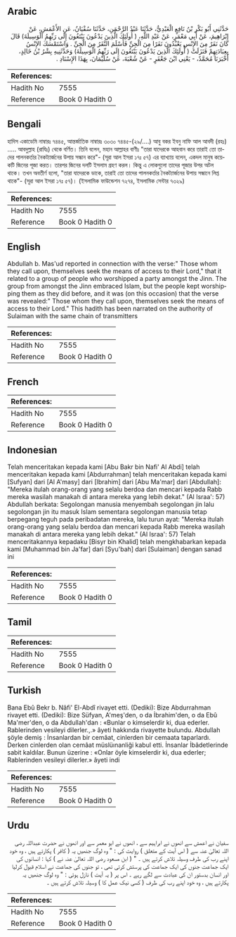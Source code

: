 ## Arabic


<div dir="rtl" lang="ar" style={{fontSize:'larger',backgroundColor:'#f8f9fa',padding:20}}>
حَدَّثَنِي أَبُو بَكْرِ بْنُ نَافِعٍ الْعَبْدِيُّ، حَدَّثَنَا عَبْدُ الرَّحْمَنِ، حَدَّثَنَا سُفْيَانُ، عَنِ الأَعْمَشِ، عَنْ إِبْرَاهِيمَ، عَنْ أَبِي مَعْمَرٍ، عَنْ عَبْدِ اللَّهِ، ‏(‏ أُولَئِكَ الَّذِينَ يَدْعُونَ يَبْتَغُونَ إِلَى رَبِّهِمُ الْوَسِيلَةَ‏)‏ قَالَ كَانَ نَفَرٌ مِنَ الإِنْسِ يَعْبُدُونَ نَفَرًا مِنَ الْجِنِّ فَأَسْلَمَ النَّفَرُ مِنَ الْجِنِّ ‏.‏ وَاسْتَمْسَكَ الإِنْسُ بِعِبَادَتِهِمْ فَنَزَلَتْ ‏(‏ أُولَئِكَ الَّذِينَ يَدْعُونَ يَبْتَغُونَ إِلَى رَبِّهِمُ الْوَسِيلَةَ‏)‏ وَحَدَّثَنِيهِ بِشْرُ بْنُ خَالِدٍ، أَخْبَرَنَا مُحَمَّدٌ، - يَعْنِي ابْنَ جَعْفَرٍ - عَنْ شُعْبَةَ، عَنْ سُلَيْمَانَ، بِهَذَا الإِسْنَادِ ‏.‏
</div>
<div style={{backgroundColor:'#f8f9fa',padding:20, marginBottom: 10}}><table> <thead> <tr> <th>References:</th> <th></th> </tr> </thead> <tbody><tr><td>Hadith No</td><td>7555</td></tr><tr><td>Reference</td><td>Book 0 Hadith 0</td></tr></tbody></table></div>

## Bengali


<div dir="ltr" lang="bn" style={{fontSize:'larger',backgroundColor:'#f8f9fa',padding:20}}>
হাদিস একাডেমি নাম্বারঃ ৭৪৪৫, আন্তর্জাতিক নাম্বারঃ ৩০৩০ ৭৪৪৫-(২৯/....) আবু বকর ইবনু নাফি আল আবদী (রহঃ) ..... আবদুল্লাহ (রাযিঃ) থেকে বর্ণিত। তিনি বলেন, মহান আল্লাহর বাণীঃ "তারা যাদেরকে আহবান করে তারাই তো তাদের পালনকর্তার নৈকট্যার্জনের উপায় সন্ধান করে"- (সূরা আল ইসরা ১৭ঃ ৫৭) এর ব্যাখ্যায় বলেন, একদল মানুষ কয়েকটি জিনের পূজা করত। তারপর জিনের দলটি ইসলাম গ্রহণ করল। কিন্তু এ লোকগুলো তাদের পূজার উপর অটল থাকে। তখন অবতীর্ণ হলো, "তারা যাদেরকে ডাকে, তারাই তো তাদের পালনকর্তার নৈকট্যার্জনের উপায় সন্ধানে লিপ্ত থাকে"- (সূরা আল ইসরা ১৭ঃ ৫৭)। (ইসলামিক ফাউন্ডেশন ৭২৭৪, ইসলামিক সেন্টার ৭৩২৯)
</div>
<div style={{backgroundColor:'#f8f9fa',padding:20, marginBottom: 10}}><table> <thead> <tr> <th>References:</th> <th></th> </tr> </thead> <tbody><tr><td>Hadith No</td><td>7555</td></tr><tr><td>Reference</td><td>Book 0 Hadith 0</td></tr></tbody></table></div>

## English


<div dir="ltr" lang="en" style={{fontSize:'larger',backgroundColor:'#f8f9fa',padding:20}}>
Abdullah b. Mas'ud reported in connection with the verse:" Those whom they call upon, themselves seek the means of access to their Lord," that it related to a group of people who worshipped a party amongst the Jinn. The group from amongst the Jinn embraced Islam, but the people kept worshipping them as they did before, and it was (on this occasion) that the verse was revealed:" Those whom they call upon, themselves seek the means of access to their Lord." This hadith has been narrated on the authority of Sulaiman with the same chain of transmitters
</div>
<div style={{backgroundColor:'#f8f9fa',padding:20, marginBottom: 10}}><table> <thead> <tr> <th>References:</th> <th></th> </tr> </thead> <tbody><tr><td>Hadith No</td><td>7555</td></tr><tr><td>Reference</td><td>Book 0 Hadith 0</td></tr></tbody></table></div>

## French


<div dir="ltr" lang="fr" style={{fontSize:'larger',backgroundColor:'#f8f9fa',padding:20}}>

</div>
<div style={{backgroundColor:'#f8f9fa',padding:20, marginBottom: 10}}><table> <thead> <tr> <th>References:</th> <th></th> </tr> </thead> <tbody><tr><td>Hadith No</td><td>7555</td></tr><tr><td>Reference</td><td>Book 0 Hadith 0</td></tr></tbody></table></div>

## Indonesian


<div dir="ltr" lang="id" style={{fontSize:'larger',backgroundColor:'#f8f9fa',padding:20}}>
Telah menceritakan kepada kami [Abu Bakr bin Nafi' Al Abdi] telah menceritakan kepada kami [Abdurrahman] telah menceritakan kepada kami [Sufyan] dari [Al A'masy] dari [Ibrahim] dari [Abu Ma'mar] dari [Abdullah]: "Mereka itulah orang-orang yang selalu berdoa dan mencari kepada Rabb mereka wasilah manakah di antara mereka yang lebih dekat." (Al Israa': 57) Abdullah berkata: Segolongan manusia menyembah segolongan jin lalu segolongan jin itu masuk Islam sementara segolongan manusia tetap berpegang teguh pada peribadatan mereka, lalu turun ayat: "Mereka itulah orang-orang yang selalu berdoa dan mencari kepada Rabb mereka wasilah manakah di antara mereka yang lebih dekat." (Al Israa': 57) Telah menceritakannya kepadaku [Bisyr bin Khalid] telah mengkhabarkan kepada kami [Muhammad bin Ja'far] dari [Syu'bah] dari [Sulaiman] dengan sanad ini
</div>
<div style={{backgroundColor:'#f8f9fa',padding:20, marginBottom: 10}}><table> <thead> <tr> <th>References:</th> <th></th> </tr> </thead> <tbody><tr><td>Hadith No</td><td>7555</td></tr><tr><td>Reference</td><td>Book 0 Hadith 0</td></tr></tbody></table></div>

## Tamil


<div dir="ltr" lang="ta" style={{fontSize:'larger',backgroundColor:'#f8f9fa',padding:20}}>

</div>
<div style={{backgroundColor:'#f8f9fa',padding:20, marginBottom: 10}}><table> <thead> <tr> <th>References:</th> <th></th> </tr> </thead> <tbody><tr><td>Hadith No</td><td>7555</td></tr><tr><td>Reference</td><td>Book 0 Hadith 0</td></tr></tbody></table></div>

## Turkish


<div dir="ltr" lang="tr" style={{fontSize:'larger',backgroundColor:'#f8f9fa',padding:20}}>
Bana Ebû Bekr b. Nâfi' El-Abdî rivayet etti. (Dediki): Bize Abdurrahman rivayet etti. (Dediki): Bize Süfyan, A'meş'den, o da İbrahim'den, o da Ebû Ma'mer'den, o da Abdullah'dan : «Bunlar o kimselerdir ki, dua ederler. Rablerinden vesileyi dilerler.,.» âyeti hakkında rivayette bulundu. Abdullah şöyle demiş : İnsanlardan bir cemâat, cinlerden bir cemaata taparlardı. Derken cinlerden olan cemâat müslüınanliği kabul etti. İnsanlar İbâdetlerinde sabit kaldılar. Bunun üzerine : «Onlar öyle kimselerdir ki, dua ederler; Rablerinden vesileyi dilerler.» âyeti indi
</div>
<div style={{backgroundColor:'#f8f9fa',padding:20, marginBottom: 10}}><table> <thead> <tr> <th>References:</th> <th></th> </tr> </thead> <tbody><tr><td>Hadith No</td><td>7555</td></tr><tr><td>Reference</td><td>Book 0 Hadith 0</td></tr></tbody></table></div>

## Urdu


<div dir="rtl" lang="ur" style={{fontSize:'larger',backgroundColor:'#f8f9fa',padding:20}}>
سفیان نے اعمش سے انھوں نے ابراہیم سے ، انھوں نے ابو معمر سے اور انھوں نے حضرت عبداللہ رضی اللہ تعالیٰ عنہ سے ( اس آیت کے متعلق ) روایت کی : " وہ لوگ جنھیں یہ ( کافر ) پکارتے ہیں ، وہ خود اپنے رب کی طرف وسیلہ تلاش کرتے ہیں ۔ " ( ابن مسعود رضی اللہ تعالیٰ عنہ نے ) کہا : انسانوں کی ایک جماعت جنوں کی ایک جماعت کی پرستش کرتی تھی ، تو جنوں کی جماعت نے اسلام قبول کرلیا اور انسان بدستور ان کی عبادت سے لگے رہے ۔ اس پر ( یہ آیت ) نازل ہوئی : " وہ لوگ جنھیں یہ پکارتے ہیں ، وہ خود اپنے رب کی طرف ( کسی نیک عمل کا ) وسیلہ تلاش کرتے ہیں ۔
</div>
<div style={{backgroundColor:'#f8f9fa',padding:20, marginBottom: 10}}><table> <thead> <tr> <th>References:</th> <th></th> </tr> </thead> <tbody><tr><td>Hadith No</td><td>7555</td></tr><tr><td>Reference</td><td>Book 0 Hadith 0</td></tr></tbody></table></div>